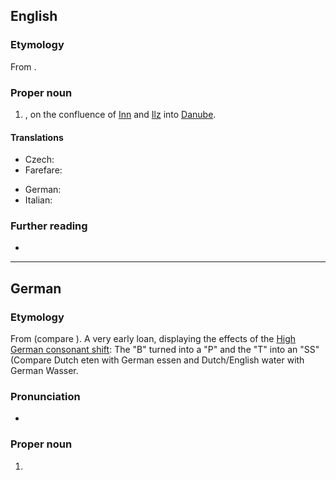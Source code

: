 ==English==

===Etymology===
From {{bor|en|de|Passau}}.

===Proper noun===
{{en-proper noun}}

# {{place|en|city|in southeastern|s/Bavaria|c/Germany}}, on the confluence of [[Inn]] and [[Ilz]] into [[Danube]].

====Translations====
{{trans-top|city}}
* Czech: {{t+|cs|Pasov|m}}
* Farefare: {{t|gur|Pasaʋ}}
{{trans-mid}}
* German: {{t+|de|Passau|n}}
* Italian: {{t|it|Passavia|f}}
{{trans-bottom}}

===Further reading===
* {{pedialite|Passau}}

----

==German==
{{wikipedia}}
{{wikipedia|lang=de}}

===Etymology===
{{dercat|de|gmh|goh|gmw-pro|inh=3}} 
From {{der|de|la|[[Castra Batavis|(Castra) Batavis]]}} (compare {{m|la|Batavia}}). A very early loan, displaying the effects of the [[w:High German consonant shift|High German consonant shift]]: The "B" turned into a "P" and the "T" into an "SS" (Compare Dutch eten with German essen and Dutch/English water with German Wasser.

===Pronunciation===
* {{audio|de|De-Passau.ogg|Audio}}

===Proper noun===
{{de-proper noun|toponym}}

# {{place|de|independent city|s/Bavaria|c/Germany|t1=Passau}}